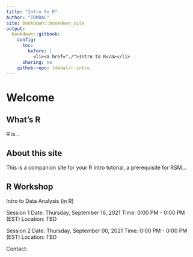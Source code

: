 ```yaml
---
title: "Intro to R"
Author: "TDMDAL"
site: bookdown::bookdown_site
output:
  bookdown::gitbook:
    config:
      toc:
        before: |
          <li><a href="./">Intro to R</a></li>
      sharing: no
    github-repo: tdmdal/r-intro
---
```


# Welcome {-}

## What's R {-}

R is...


## About this site {-}

This is a companion site for your R Intro tutorial, a prerequisite for RSM...

## R Workshop {-}

Intro to Data Analysis (in R)

Session 1
Date: Thursday, September 16, 2021
Time: 0:00 PM - 0:00 PM (EST)
Location: TBD
 
Session 2
Date: Thursday, September 00, 2021
Time: 0:00 PM - 0:00 PM (EST)
Location: TBD

Contact: 